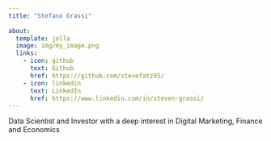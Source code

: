 ```yaml
---
title: "Stefano Grassi"
  
about:
  template: jolla
  image: img/my_image.png
  links:
    - icon: github
      text: Github
      href: https://github.com/stevefatz95/
    - icon: linkedin
      text: LinkedIn
      href: https://www.linkedin.com/in/steven-grassi/
---
```


Data Scientist and Investor with a deep interest in Digital Marketing, Finance and Economics


